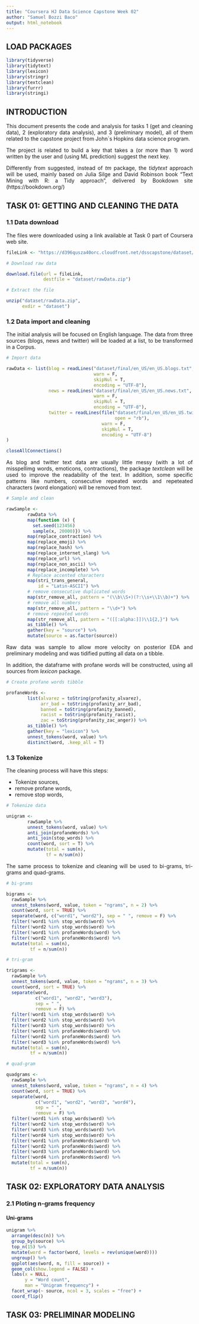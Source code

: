 ```yaml
---
title: "Coursera HJ Data Science Capstone Week 02"
author: "Samuel Bozzi Baco"
output: html_notebook
---
```


<style>
body {
text-align: justify}
</style>

## LOAD PACKAGES

```r
library(tidyverse)
library(tidytext)
library(lexicon)
library(stringr)
library(textclean)
library(furrr)
library(stringi)
```


## INTRODUCTION

This document presents the code and analysis for tasks 1 (get and cleaning data), 2 (exploratory data analysis), and 3 (preliminary model), all of them related to the capstone project from John´s Hopkins data science program.

The project is related to build a key that takes a (or more than 1)  word written by the user and (using ML prediction) suggest the next key.

Differently from suggested, instead of *tm* package, the *tidytext* approach will be used, mainly based on Julia Silge and David Robinson book “Text Mining with R: a Tidy approach”, delivered by Bookdown site (https://bookdown.org/)

## TASK 01: GETTING AND CLEANING THE DATA

### 1.1 Data download

The files were downloaded using a link available at Task 0 part of Coursera web site.

```r

fileLink <- "https://d396qusza40orc.cloudfront.net/dsscapstone/dataset/Coursera-SwiftKey.zip"

# Download raw data

download.file(url = fileLink,
              destfile = "dataset/rawData.zip")

# Extract the file

unzip("dataset/rawData.zip",
      exdir = "dataset")

```

### 1.2 Data import and cleaning

The initial analysis will be focused on English language. The data from three sources (blogs, news and twitter) will be loaded at a list, to be transformed in a Corpus.

```r

# Import data

rawData <- list(blog = readLines("dataset/final/en_US/en_US.blogs.txt", 
                                 warn = F,
                                 skipNul = T,
                                 encoding = "UTF-8"),
                news = readLines("dataset/final/en_US/en_US.news.txt",
                                 warn = F,
                                 skipNul = T,
                                 encoding = "UTF-8"),
                twitter = readLines(file("dataset/final/en_US/en_US.twitter.txt",
                                         open = "rb"),
                                    warn = F,
                                    skipNul = T,
                                    encoding = "UTF-8")
)

closeAllConnections()

```

As blog and twitter text data are usually little messy (with a lot of misspellimg words, emoticons, contractions), the package *textclean* will be used to improve the readability of the text. In addition, some specific patterns like numbers, consecutive repeated words and repeteated characters (word elongation) will be removed from text.

```r

# Sample and clean

rawSample <-
        rawData %>%
        map(function (x) {
          set.seed(123456)
          sample(x, 20000)}) %>%
        map(replace_contraction) %>%
        map(replace_emoji) %>%
        map(replace_hash) %>%
        map(replace_internet_slang) %>%
        map(replace_url) %>%
        map(replace_non_ascii) %>%
        map(replace_incomplete) %>%
        # Replace accented characters
        map(stri_trans_general, 
            id = "Latin-ASCII") %>%
        # remove consecutive duplicated words
        map(str_remove_all, pattern = "(\\b\\S+)(?:\\s+\\1\\b)+") %>%
        # remove all numbers
        map(str_remove_all, pattern = "\\d+") %>%
        # remove repeated words
        map(str_remove_all, pattern = "([[:alpha:]])\\1{2,}") %>%
        as_tibble() %>%
        gather(key = "source") %>%
        mutate(source = as.factor(source))

```

Raw data was sample to allow more velocity on posterior EDA and preliminary modeling and was tidified putting all data on a tibble.

In addition, the dataframe with profane words will be constructed, using all sources from *lexicon* package.

```r

# Create profane words tibble

profaneWords <- 
        list(alvarez = toString(profanity_alvarez),
             arr_bad = toString(profanity_arr_bad),
             banned = toString(profanity_banned),
             racist = toString(profanity_racist),
             zac = toString(profanity_zac_anger)) %>%
        as_tibble() %>%
        gather(key = "lexicon") %>%
        unnest_tokens(word, value) %>%
        distinct(word, .keep_all = T)

```

### 1.3 Tokenize

The cleaning process will have this steps:

* Tokenize sources,
* remove profane words,
* remove stop words,

```r

# Tokenize data

unigram <-
        rawSample %>%
        unnest_tokens(word, value) %>%
        anti_join(profaneWords) %>%
        anti_join(stop_words) %>%
        count(word, sort = T) %>%
        mutate(total = sum(n),
               tf = n/sum(n))

```

The same process to tokenize and cleaning will be used to bi-grams, tri-grams and quad-grams.

```r

# bi-grams

bigrams <-
  rawSample %>%
  unnest_tokens(word, value, token = "ngrams", n = 2) %>%
  count(word, sort = TRUE) %>%
  separate(word, c("word1", "word2"), sep = " ", remove = F) %>%
  filter(!word1 %in% stop_words$word) %>%
  filter(!word2 %in% stop_words$word) %>%
  filter(!word1 %in% profaneWords$word) %>%
  filter(!word2 %in% profaneWords$word) %>%
  mutate(total = sum(n),
         tf = n/sum(n))

# tri-gram

trigrams <-
  rawSample %>%
  unnest_tokens(word, value, token = "ngrams", n = 3) %>%
  count(word, sort = TRUE) %>%
  separate(word, 
           c("word1", "word2", "word3"), 
           sep = " ", 
           remove = F) %>%
  filter(!word1 %in% stop_words$word) %>%
  filter(!word2 %in% stop_words$word) %>%
  filter(!word3 %in% stop_words$word) %>%
  filter(!word1 %in% profaneWords$word) %>%
  filter(!word2 %in% profaneWords$word) %>%
  filter(!word3 %in% profaneWords$word) %>%
  mutate(total = sum(n),
         tf = n/sum(n))

# quad-gram

quadgrams <-
  rawSample %>%
  unnest_tokens(word, value, token = "ngrams", n = 4) %>%
  count(word, sort = TRUE) %>%
  separate(word, 
           c("word1", "word2", "word3", "word4"), 
           sep = " ", 
           remove = F) %>%
  filter(!word1 %in% stop_words$word) %>%
  filter(!word2 %in% stop_words$word) %>%
  filter(!word3 %in% stop_words$word) %>%
  filter(!word4 %in% stop_words$word) %>%
  filter(!word1 %in% profaneWords$word) %>%
  filter(!word2 %in% profaneWords$word) %>%
  filter(!word3 %in% profaneWords$word) %>%
  filter(!word4 %in% profaneWords$word) %>%
  mutate(total = sum(n),
         tf = n/sum(n))

```

## TASK 02: EXPLORATORY DATA ANALYSIS

### 2.1 Ploting n-grams frequency

#### Uni-grams

```r

unigram %>%
  arrange(desc(n)) %>%
  group_by(source) %>%
  top_n(15) %>%
  mutate(word = factor(word, levels = rev(unique(word))))
  ungroup() %>%
  ggplot(aes(word, n, fill = source)) +
  geom_col(show.legend = FALSE) +
  labs(x = NULL, 
       y = "Word count",
       man = "Unigram frequency") + 
  facet_wrap(~ source, ncol = 3, scales = "free") + 
  coord_flip()

```



## TASK 03: PRELIMINAR MODELING